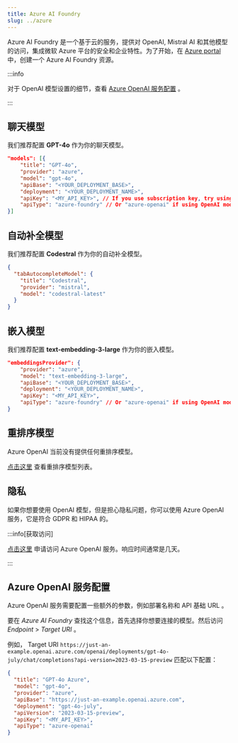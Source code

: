 ```yaml
---
title: Azure AI Foundry
slug: ../azure
---
```


Azure AI Foundry 是一个基于云的服务，提供对 OpenAI, Mistral AI 和其他模型的访问，集成微软 Azure 平台的安全和企业特性。为了开始，在 [Azure portal](https://portal.azure.com) 中，创建一个 Azure AI Foundry 资源。

:::info

对于 OpenAI 模型设置的细节，查看 [Azure OpenAI 服务配置](#azure-openai-服务配置) 。

:::

## 聊天模型

我们推荐配置 **GPT-4o** 作为你的聊天模型。

```json title="config.json"
"models": [{
    "title": "GPT-4o",
    "provider": "azure",
    "model": "gpt-4o",
    "apiBase": "<YOUR_DEPLOYMENT_BASE>",
    "deployment": "<YOUR_DEPLOYMENT_NAME>",
    "apiKey": "<MY_API_KEY>", // If you use subscription key, try using Azure gateway to rename it apiKey
    "apiType": "azure-foundry" // Or "azure-openai" if using OpenAI models
}]
```

## 自动补全模型

我们推荐配置 **Codestral** 作为你的自动补全模型。

```json title="config.json"
{
  "tabAutocompleteModel": {
    "title": "Codestral",
    "provider": "mistral",
    "model": "codestral-latest"
  }
}
```

## 嵌入模型

我们推荐配置 **text-embedding-3-large** 作为你的嵌入模型。

```json title="config.json"
"embeddingsProvider": {
    "provider": "azure",
    "model": "text-embedding-3-large",
    "apiBase": "<YOUR_DEPLOYMENT_BASE>",
    "deployment": "<YOUR_DEPLOYMENT_NAME>",
    "apiKey": "<MY_API_KEY>",
    "apiType": "azure-foundry" // Or "azure-openai" if using OpenAI models
}
```

## 重排序模型

Azure OpenAI 当前没有提供任何重排序模型。

[点击这里](../../model-types/reranking.mdx) 查看重排序模型列表。

## 隐私

如果你想要使用 OpenAI 模型，但是担心隐私问题，你可以使用 Azure OpenAI 服务，它是符合 GDPR 和 HIPAA 的。

:::info[获取访问]

[点击这里](https://azure.microsoft.com/en-us/products/ai-services/openai-service) 申请访问 Azure OpenAI 服务。响应时间通常是几天。

:::

## Azure OpenAI 服务配置

Azure OpenAI 服务需要配置一些额外的参数，例如部署名称和 API 基础 URL 。

要在 _Azure AI Foundry_ 查找这个信息，首先选择你想要连接的模型。然后访问 _Endpoint_ > _Target URI_ 。

例如， Target URI `https://just-an-example.openai.azure.com/openai/deployments/gpt-4o-july/chat/completions?api-version=2023-03-15-preview` 匹配以下配置：

```json
{
  "title": "GPT-4o Azure",
  "model": "gpt-4o",
  "provider": "azure",
  "apiBase": "https://just-an-example.openai.azure.com",
  "deployment": "gpt-4o-july",
  "apiVersion": "2023-03-15-preview",
  "apiKey": "<MY_API_KEY>",
  "apiType": "azure-openai"
}
```
